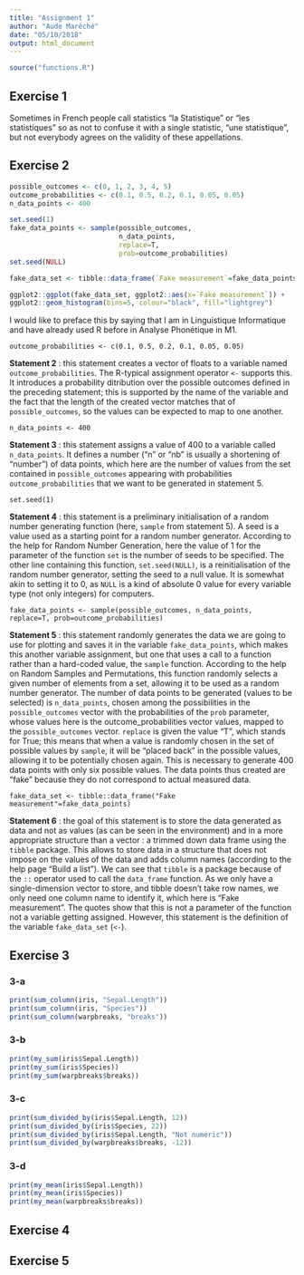 ```yaml
---
title: "Assignment 1"
author: "Aude Marêché"
date: "05/10/2018"
output: html_document
---
```


```r
source("functions.R")
```

## Exercise 1

Sometimes in French people call statistics "la Statistique" or "les statistiques" so as not to confuse it with a single statistic, "une statistique", but not everybody agrees on the validity of these appellations.


## Exercise 2

```r
possible_outcomes <- c(0, 1, 2, 3, 4, 5)
outcome_probabilities <- c(0.1, 0.5, 0.2, 0.1, 0.05, 0.05)
n_data_points <- 400

set.seed(1)
fake_data_points <- sample(possible_outcomes,
                           n_data_points,
                           replace=T,
                           prob=outcome_probabilities)
set.seed(NULL)

fake_data_set <- tibble::data_frame(`Fake measurement`=fake_data_points)
```

```r
ggplot2::ggplot(fake_data_set, ggplot2::aes(x=`Fake measurement`)) +
ggplot2::geom_histogram(bins=5, colour="black", fill="lightgrey")
```

I would like to preface this by saying that I am in Linguistique Informatique and have already used R before in Analyse Phonétique in M1.


`outcome_probabilities <- c(0.1, 0.5, 0.2, 0.1, 0.05, 0.05)`

**Statement 2** : this statement creates a vector of floats to a variable named `outcome_probabilities`. The R-typical assignment operator `<-` supports this. It introduces a probability ditribution over the possible outcomes defined in the preceding statement; this is supported by the name of the variable and the fact that the length of the created vector matches that of `possible_outcomes`, so the values can be expected to map to one another.


`n_data_points <- 400`

**Statement 3** : this statement assigns a value of 400 to a variable called `n_data_points`. It defines a number ("n" or "nb" is usually a shortening of "number") of data points, which here are the number of values from the set contained in `possible_outcomes` appearing with probabilities `outcome_probabilities` that we want to be generated in statement 5.


`set.seed(1)`

**Statement 4** : this statement is a preliminary initialisation of a random number generating function (here, `sample` from statement 5). A seed is a value used as a starting point for a random number generator. According to the help for Random Number Generation, here the value of 1 for the parameter of the function `set` is the number of seeds to be specified. The other line containing this function, `set.seed(NULL)`, is a reinitialisation of the random number generator, setting the seed to a null value. It is somewhat akin to setting it to 0, as `NULL` is a kind of absolute 0 value for every variable type (not only integers) for computers.


`fake_data_points <- sample(possible_outcomes, n_data_points, replace=T, prob=outcome_probabilities)`

**Statement 5** : this statement randomly generates the data we are going to use for plotting and saves it in the variable `fake_data_points`, which makes this another variable assignment, but one that uses a call to a function rather than a hard-coded value, the `sample` function. According to the help on Random Samples and Permutations, this function randomly selects a given number of elements from a set, allowing it to be used as a random number generator. The number of data points to be generated (values to be selected) is `n_data_points`, chosen among the possibilities in the `possible_outcomes` vector with the probabilities of the `prob` parameter, whose values here is the outcome_probabilities vector values, mapped to the `possible_outcomes` vector. `replace` is given the value "T", which stands for True; this means that when a value is randomly chosen in the set of possible values by `sample`, it will be "placed back" in the possible values, allowing it to be potentially chosen again. This is necessary to generate 400 data points with only six possible values. The data points thus created are "fake" because they do not correspond to actual measured data.


`fake_data_set <- tibble::data_frame("Fake measurement"=fake_data_points)`

**Statement 6** : the goal of this statement is to store the data generated as data and not as values (as can be seen in the environment) and in a more appropriate structure than a vector : a trimmed down data frame using the `tibble` package. This allows to store data in a structure that does not impose on the values of the data and adds column names (according to the help page "Build a list"). We can see that `tibble` is a package because of the `::` operator used to call the `data_frame` function. As we only have a single-dimension vector to store, and tibble doesn't take row names, we only need one column name to identify it, which here is "Fake measurement". The quotes show that this is not a parameter of the function not a variable getting assigned. However, this statement is the definition of the variable `fake_data_set` (`<-`).


## Exercise 3

### 3-a

```r
print(sum_column(iris, "Sepal.Length"))
print(sum_column(iris, "Species"))
print(sum_column(warpbreaks, "breaks"))
```

### 3-b

```r
print(my_sum(iris$Sepal.Length))
print(my_sum(iris$Species))
print(my_sum(warpbreaks$breaks))
```

### 3-c

```r
print(sum_divided_by(iris$Sepal.Length, 12))
print(sum_divided_by(iris$Species, 22))
print(sum_divided_by(iris$Sepal.Length, "Not numeric"))
print(sum_divided_by(warpbreaks$breaks, -12))
```

### 3-d

```r
print(my_mean(iris$Sepal.Length))
print(my_mean(iris$Species))
print(my_mean(warpbreaks$breaks))
```


## Exercise 4


## Exercise 5
